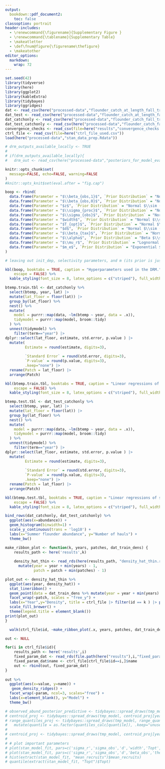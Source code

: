 ```yaml
---
output: 
  bookdown::pdf_document2:
    toc: false
classoption: portrait 
header-includes: 
  - \renewcommand{\figurename}{Supplementary Figure }
  - \renewcommand{\tablename}{Supplementary Table}
  - \makeatletter 
  - \def\fnum@figure{\figurename\thefigure}
  - \makeatother
editor_options: 
  markdown: 
    wrap: 72
---
```


```r
set.seed(42)
library(tidyverse)
library(here)
library(ggplot2)
library(kableExtra)
library(tidybayes)
library(ggridges)
dat <- read_csv(here("processed-data","flounder_catch_at_length_fall_training.csv"))
dat_test <- read_csv(here("processed-data","flounder_catch_at_length_fall_testing.csv"))
dat_catchonly <- read_csv(here("processed-data","flounder_catch_fall_training.csv"))
dat_test_catchonly <- read_csv(here("processed-data","flounder_catch_fall_testing.csv"))
convergence_checks <- read_csv(file=here("results","convergence_checks.csv"))
ctrl_file <- read_csv(file=here("ctrl_file_used.csv"))
load(here("processed-data","stan_data_prep.Rdata"))

# drm_outputs_available_locally <- TRUE
# 
# if(drm_outputs_available_locally){
#   drm_out <- read_csv(here("processed-data","posteriors_for_model_evaluation.csv")) }
```

```r
knitr::opts_chunk$set(
  message=FALSE, echo=FALSE, warning=FALSE
)
#knitr::opts_knit$set(eval.after = "fig.cap")
```


```r
boop <- rbind(
  data.frame(Parameter = "$\\beta_{obs,1}$", `Prior Distribution` = "Normal $\\sim (0.001, 0.1)$"),
  data.frame(Parameter = "$\\beta_{obs,0}$", `Prior Distribution` = "Normal $\\sim (-100, 4)$"),
  data.frame(Parameter = "$z$", `Prior Distribution` = "Normal $\\sim (0, 1)$"),
  data.frame(Parameter = "$\\sigma_{proc}$", `Prior Distribution` = "Normal $\\sim (0.2, 0.1)$"),
  data.frame(Parameter = "$\\sigma_{obs}$", `Prior Distribution` = "Normal $\\sim (0.21, 0.2)$"),
  data.frame(Parameter = "$width$", `Prior Distribution` = "Normal $\\sim (4, 2)$"),
  data.frame(Parameter = "$T_{opt}$", `Prior Distribution` = "Normal $\\sim (18, 2)$"),
  data.frame(Parameter = "$d$", `Prior Distribution` = "Normal $\\sim (0.01, 0.1)$"),
  data.frame(Parameter = "$\\beta_{tax}$", `Prior Distribution` = "Normal $\\sim (0, 2)$"),
  data.frame(Parameter = "$\\alpha$", `Prior Distribution` = "Beta $\\sim (12, 20)$"),
  data.frame(Parameter = "$\\mu_r$", `Prior Distribution` = "Lognormal $\\sim (7, 5)$"),
  data.frame(Parameter = "$m_e$", `Prior Distribution` = "Exponential $\\sim 2.3$")
)

# leaving out init_dep, selectivity parameters, and m (its prior is just m) 

kbl(boop, booktabs = TRUE, caption = "Hyperparameters used in the DRM.",
    escape = FALSE) %>%
  kable_styling(font_size = 8, latex_options = c("striped"), full_width=TRUE)
```

```r
btemp.train.tbl <- dat_catchonly %>% 
  select(btemp, year, lat) |> 
  mutate(lat_floor = floor(lat)) |> 
  group_by(lat_floor) %>%
  nest() %>%
  mutate(
    model = purrr::map(data, ~lm(btemp ~ year, data = .x)), 
    tidymodel = purrr::map(model, broom::tidy)
  ) %>% 
  unnest(tidymodel) %>%
    filter(term=="year") |> 
dplyr::select(lat_floor, estimate, std.error, p.value ) |> 
  mutate(
         Estimate = round(estimate, digits=3), 
         
         `Standard Error` = round(std.error, digits=3), 
         `P-value` = round(p.value, digits=3), 
         .keep="none") |> 
  rename(Patch = lat_floor) |> 
  arrange(Patch)

kbl(btemp.train.tbl, booktabs = TRUE, caption = "Linear regressions of sea bottom temperature (measured in the trawl surveys) on year within each patch during the model training interval (1972-2006). Values are rounded to three digits.",
    escape = FALSE) %>%
  kable_styling(font_size = 8, latex_options = c("striped"), full_width=TRUE)
```

```r
btemp.test.tbl <- dat_test_catchonly %>% 
  select(btemp, year, lat) |> 
  mutate(lat_floor = floor(lat)) |> 
  group_by(lat_floor) %>%
  nest() %>%
  mutate(
    model = purrr::map(data, ~lm(btemp ~ year, data = .x)), 
    tidymodel = purrr::map(model, broom::tidy)
  ) %>% 
  unnest(tidymodel) %>%
    filter(term=="year") |> 
dplyr::select(lat_floor, estimate, std.error, p.value ) |> 
  mutate(
         Estimate = round(estimate, digits=3), 
         
         `Standard Error` = round(std.error, digits=3), 
         `P-value` = round(p.value, digits=3), 
         .keep="none") |> 
  rename(Patch = lat_floor) |> 
  arrange(Patch)

kbl(btemp.test.tbl, booktabs = TRUE, caption = "Linear regressions of sea bottom temperature (measured in the trawl surveys) on year within each patch during the model testing interval (2007-2016). Values are rounded to three digits.",
    escape = FALSE) %>%
  kable_styling(font_size = 8, latex_options = c("striped"), full_width=TRUE)
```

```r
bind_rows(dat_catchonly, dat_test_catchonly) %>% 
  ggplot(aes(x=abundance)) +
  geom_histogram(binwidth=1) +
  scale_y_continuous(trans = 'log10') +
  labs(x="Summer flounder abundance", y="Number of hauls") +
  theme_bw() 
```

```r

make_ribbon_plot <- function(k, years, patches, dat_train_dens) {
    results_path <- here('results',k)
    
    density_hat_thin <- read_rds(here(results_path, "density_hat_thin.rds")) %>%  
      mutate(year = year + min(years) - 1,
             patch = patch + min(patches) - 1) 

plot_out <- density_hat_thin %>% 
  ggplot(aes(year, density_hat)) + 
  stat_lineribbon() +
  geom_point(data = dat_train_dens %>% mutate(year = year + min(years) - 1, patch = lat_floor), aes(year, mean_dens), color = "red") +
  facet_wrap(~patch, scales = "free_y") +
  labs(x="Year",y="Density", title = ctrl_file |> filter(id == k ) |> pull(name)) + 
  scale_fill_brewer() +
  theme(legend.title = element_blank())
print(plot_out)
}

  walk(ctrl_file$id, ~make_ribbon_plot(.x, years, patches, dat_train_dens))
```

```r
out <- NULL

for(i in ctrl_file$id){
    results_path <- here('results',i)
    fixed_param_dat <- read_rds(file.path(here("results"),i,"fixed_params_averaged.rds"))
    fixed_param_dat$name <- ctrl_file[ctrl_file$id==i,]$name
    out <- rbind(out, fixed_param_dat)
}
    
out %>% 
  ggplot(aes(x=value, y=name)) +
   geom_density_ridges() + 
  facet_wrap(~param, ncol=3, scales="free") +
  labs(x=element_blank(), y="Model") +
  theme_bw() 

# observed_abund_posterior_predictive <- tidybayes::spread_draws(tmp_model, density_obs_proj[patch,year])
# centroid_proj <- tidybayes::spread_draws(tmp_model, centroid_proj[year]) 
# range_quantiles_proj <- tidybayes::spread_draws(tmp_model, range_quantiles_proj[quantile, year]) %>%
#   mutate(quantile = as.factor(quantiles_calc[quantile]), .keep="unused") 
# 
# centroid_proj <- tidybayes::spread_draws(tmp_model, centroid_proj[year]) 
# 
# # plot important parameters 
# plot(stan_model_fit, pars=c('sigma_r','sigma_obs','d','width','Topt','beta_obs','theta_d', "beta_t"))
# plot(stan_model_fit, pars=c('sigma_r','sigma_obs','d','beta_obs','theta_d',"alpha"))
# hist(extract(stan_model_fit, "mean_recruits")$mean_recruits)
# quantile(extract(stan_model_fit, "Topt")$Topt)

```
